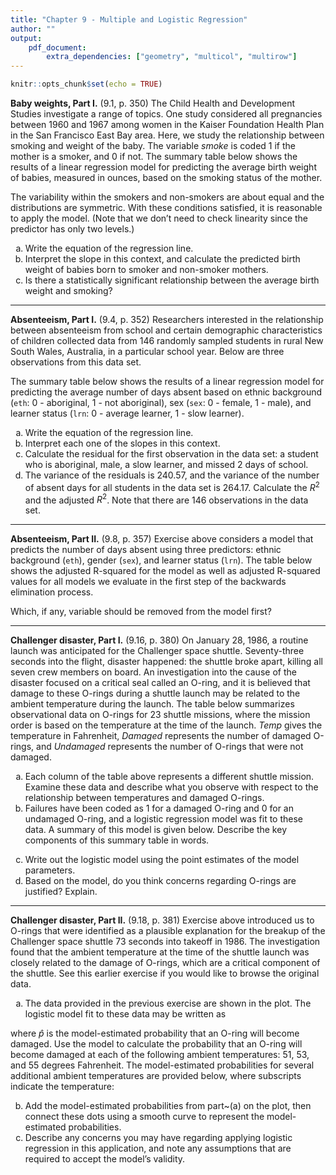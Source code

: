 ```yaml
---
title: "Chapter 9 - Multiple and Logistic Regression"
author: ""
output:
    pdf_document:
        extra_dependencies: ["geometry", "multicol", "multirow"]
---
```


```r
knitr::opts_chunk$set(echo = TRUE)
```

**Baby weights, Part I.** (9.1, p. 350) The Child Health and Development Studies investigate a range of topics. One study considered all pregnancies between 1960 and 1967 among women in the Kaiser Foundation Health Plan in the San Francisco East Bay area. Here, we study the relationship between smoking and weight of the baby. The variable *smoke* is coded 1 if the mother is a smoker, and 0 if not. The summary table below shows the results of a linear regression model for predicting the average birth weight of babies, measured in ounces, based on the smoking status of the mother. 

\begin{center}
\begin{tabular}{rrrrr}
  \hline
            & Estimate  & Std. Error  & t value   & Pr($>$$|$t$|$) \\ 
  \hline
(Intercept) & 123.05    & 0.65        & 189.60    & 0.0000 \\ 
smoke       & -8.94     & 1.03        & -8.65     & 0.0000 \\ 
  \hline
\end{tabular}
\end{center}

The variability within the smokers and non-smokers are about equal and the 
distributions are symmetric. With these conditions satisfied, it is reasonable 
to apply the model. (Note that we don't need to check linearity since the 
predictor has only two levels.)

(a) Write the equation of the regression line.
(b) Interpret the slope in this context, and calculate the predicted birth 
weight of babies born to smoker and non-smoker mothers.
(c) Is there a statistically significant relationship between the average birth weight and smoking?






--------------------------------------------------------------------------------

\clearpage

**Absenteeism, Part I.**  (9.4, p. 352) Researchers interested in the relationship between absenteeism from school and certain demographic characteristics of children collected data from 146 randomly sampled students in rural New South Wales, Australia, in a particular school year. Below are three observations from this data set. 

\begin{center}
\begin{tabular}{r c c c c}
  \hline
 	  & eth 	& sex 	& lrn 	& days \\   
  \hline
1 	& 0 		& 1 		& 1 		&   2 \\ 
2 	& 0 		& 1 		& 1 		&  11 \\ 
$\vdots$ & $\vdots$ & $\vdots$ & $\vdots$ & $\vdots$ \\ 
146 & 1 		& 0 		& 0 		&  37 \\ 
  \hline
\end{tabular}
\end{center}

The summary table below shows the results of a linear regression model for predicting the average number of days absent based on ethnic background (`eth`: 0 - aboriginal, 1 - not aboriginal), sex (`sex`: 0 - female, 1 - male), and learner status (`lrn`: 0 - average learner, 1 - slow learner).

\begin{center}
\begin{tabular}{rrrrr}
  \hline
            & Estimate  & Std. Error  & t value   & Pr($>$$|$t$|$) \\ 
  \hline
(Intercept) & 18.93     & 2.57        & 7.37      & 0.0000 \\ 
eth         & -9.11     & 2.60        & -3.51     & 0.0000 \\ 
sex         & 3.10      & 2.64        & 1.18      & 0.2411 \\ 
lrn         & 2.15      & 2.65        & 0.81      & 0.4177 \\ 
  \hline
\end{tabular}
\end{center}

(a) Write the equation of the regression line.
(b) Interpret each one of the slopes in this context.
(c) Calculate the residual for the first observation in the data set: a student who is aboriginal, male, a slow learner, and missed 2 days of school.
(d) The variance of the residuals is 240.57, and the variance of the number of 
absent days for all students in the data set is 264.17. Calculate the $R^2$ and 
the adjusted $R^2$. Note that there are 146 observations in the data set.







--------------------------------------------------------------------------------

\clearpage

**Absenteeism, Part II.** (9.8, p. 357) Exercise above considers a model that predicts the number of days absent using three predictors: ethnic background (`eth`), gender (`sex`), and learner status (`lrn`). The table below shows the adjusted R-squared for the model as well as adjusted R-squared values for all models we evaluate in the first step of the backwards elimination process. 

\begin{center}
\begin{tabular}{rlr}
  \hline
  & Model               & Adjusted $R^2$ \\ 
  \hline
1 & Full model          & 0.0701 \\ 
2 & No ethnicity        & -0.0033 \\ 
3 & No sex              & 0.0676 \\ 
4 & No learner status   & 0.0723 \\ 
  \hline
\end{tabular}
\end{center}

Which, if any, variable should be removed from the model first?






--------------------------------------------------------------------------------

\clearpage

**Challenger disaster, Part I.** (9.16, p. 380) On January 28, 1986, a routine launch was anticipated for the Challenger space shuttle. Seventy-three seconds into the flight, disaster happened: the shuttle broke apart, killing all seven crew members on board. An investigation into the cause of the disaster focused on a critical seal called an O-ring, and it is believed that damage to these O-rings during a shuttle launch may be related to the ambient temperature during the launch. The table below summarizes observational data on O-rings for 23 shuttle missions, where the mission order is based on the temperature at the time of the launch. *Temp* gives the temperature in Fahrenheit, *Damaged* represents the number of damaged O-rings, and *Undamaged* represents the number of O-rings that were not damaged.

\begin{center}
\begin{tabular}{l rrrrr rrrrr rrrrr rrrrr rrr}
\hline
\vspace{-3.1mm} \\
Shuttle Mission   & 1  & 2 & 3 & 4 & 5 & 6 & 7 & 8 & 9 & 10 & 11 & 12 \\
\hline
\vspace{-3.1mm} \\
Temperature       & 53 & 57 & 58 & 63 & 66 & 67 & 67 & 67 & 68 & 69 & 70 & 70  \\
Damaged           & 5  & 1 & 1 & 1 & 0 & 0 & 0 & 0 & 0 & 0 & 1 & 0 \\
Undamaged         & 1  & 5 & 5 & 5 & 6 & 6 & 6 & 6 & 6 & 6 & 5 & 6 \\
\hline
\\ 
\cline{1-12}
\vspace{-3.1mm} \\
Shuttle Mission   & 13 & 14 & 15 & 16 & 17 & 18 & 19 & 20 & 21 & 22 & 23 \\
\cline{1-12}
\vspace{-3.1mm} \\
Temperature       & 70 & 70 & 72 & 73 & 75 & 75 & 76 & 76 & 78 & 79 & 81 \\
Damaged           & 1  & 0 & 0 & 0 & 0 & 1 & 0 & 0 & 0 & 0 & 0 \\
Undamaged         & 5  & 6 & 6 & 6 & 6 & 5 & 6 & 6 & 6 & 6 & 6 \\
\cline{1-12}
\end{tabular}
\end{center}

(a) Each column of the table above represents a different shuttle mission. Examine these data and describe what you observe with respect to the relationship between temperatures and damaged O-rings.
(b) Failures have been coded as 1 for a damaged O-ring and 0 for an undamaged O-ring, and a logistic regression model was fit to these data. A summary of this model is given below. Describe the key components of this summary table in words.

\begin{center}
\begin{tabular}{rrrrr}
  \hline
            & Estimate & Std. Error & z value   & Pr($>$$|$z$|$) \\ 
  \hline
(Intercept) & 11.6630  & 3.2963     & 3.54      & 0.0004 \\ 
Temperature & -0.2162  & 0.0532     & -4.07     & 0.0000 \\ 
  \hline
\end{tabular}
\end{center}

(c) Write out the logistic model using the point estimates of the model parameters.
(d) Based on the model, do you think concerns regarding O-rings are justified? Explain.







--------------------------------------------------------------------------------

\clearpage

**Challenger disaster, Part II.** (9.18, p. 381) Exercise above introduced us to O-rings that were identified as a plausible explanation for the breakup of the Challenger space shuttle 73 seconds into takeoff in 1986. The investigation found that the ambient temperature at the time of the shuttle launch was closely related to the damage of O-rings, which are a critical component of the shuttle. See this earlier exercise if you would like to browse the original data.

\begin{center}
```r
library(openintro)
# load data ---------------------------------------------------------
if(!file.exists('orings.rda')) {
	download.file('https://github.com/jbryer/DATA606Fall2019/blob/master/course_data/orings.rda?raw=true',
				  'orings.rda')
}
load("orings.rda")
set.seed(17)
# plot probability of damage vs. temperature ------------------------
these <- orings[,1] %in% c(67, 70, 76)
plot(orings[,1] + 
       c(rep(0, 5), c(-0.1, 0, 0.1), 0, 0, -0.07, -0.07, 0.07, 0.07, 
         rep(0, 4), -0.07, 0.07, 0, 0, 0), 
     orings[,2]/6, 
     xlab = "", ylab = "Probability of damage", 
     xlim = c(50, 82), ylim = c(0,1), 
     col = COL[1,2], pch = 19)
mtext("Temperature (Fahrenheit)", 1, 2)
# probability calculations ------------------------------------------
temperature <- c(51, 53, 55)
logitp <- 11.6630 - 0.2162 * temperature
p <- exp(logitp) / (1+exp(logitp))
```
\end{center}

(a) The data provided in the previous exercise are shown in the plot. The logistic model fit to these data may be written as
\begin{align*}
\log\left( \frac{\hat{p}}{1 - \hat{p}} \right) = 11.6630 - 0.2162\times Temperature
\end{align*}

where $\hat{p}$ is the model-estimated probability that an O-ring will become damaged. Use the model to calculate the probability that an O-ring will become damaged at each of the following ambient temperatures: 51, 53, and 55 degrees Fahrenheit. The model-estimated probabilities for several additional ambient temperatures are provided below, where subscripts indicate the temperature:

\begin{align*}
&\hat{p}_{57} = 0.341
	&& \hat{p}_{59} = 0.251
	&& \hat{p}_{61} = 0.179
	&& \hat{p}_{63} = 0.124 \\
&\hat{p}_{65} = 0.084
	&& \hat{p}_{67} = 0.056
	&& \hat{p}_{69} = 0.037
	&& \hat{p}_{71} = 0.024
\end{align*}

(b) Add the model-estimated probabilities from part~(a) on the plot, then connect these dots using a smooth curve to represent the model-estimated probabilities.
(c) Describe any concerns you may have regarding applying logistic regression in this application, and note any assumptions that are required to accept the model's validity.





